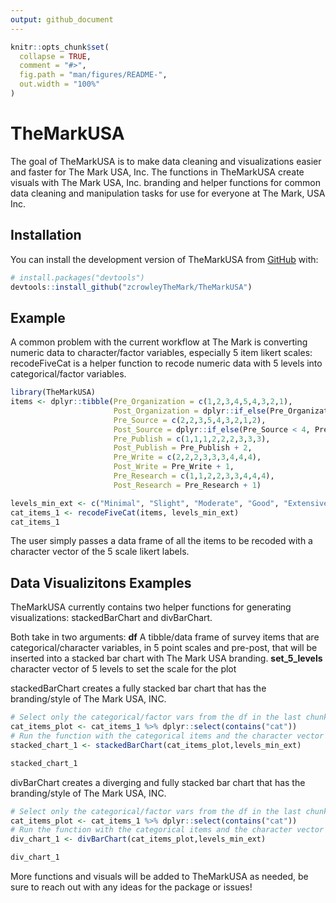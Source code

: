 ```yaml
---
output: github_document
---
```


<!-- README.md is generated from README.Rmd. Please edit that file -->

```r
knitr::opts_chunk$set(
  collapse = TRUE,
  comment = "#>",
  fig.path = "man/figures/README-",
  out.width = "100%"
)
```

# TheMarkUSA

<!-- badges: start -->
<!-- badges: end -->

The goal of TheMarkUSA is to make data cleaning and visualizations easier and faster for The Mark USA, Inc. The functions in TheMarkUSA create visuals with The Mark USA, Inc. branding and helper functions for common data cleaning and manipulation tasks for use for everyone at The Mark, USA Inc.

## Installation

You can install the development version of TheMarkUSA from [GitHub](https://github.com/) with:

``` r
# install.packages("devtools")
devtools::install_github("zcrowleyTheMark/TheMarkUSA")
```

## Example

A common problem with the current workflow at The Mark is converting numeric data to character/factor variables, especially 5 item likert scales:
recodeFiveCat is a helper function to recode numeric data with 5 levels into categorical/factor variables.

```r
library(TheMarkUSA)
items <- dplyr::tibble(Pre_Organization = c(1,2,3,4,5,4,3,2,1), 
                       Post_Organization = dplyr::if_else(Pre_Organization < 5, Pre_Organization + 1, Pre_Organization),
                       Pre_Source = c(2,2,3,5,4,3,2,1,2), 
                       Post_Source = dplyr::if_else(Pre_Source < 4, Pre_Source + 2, Pre_Source),
                       Pre_Publish = c(1,1,1,2,2,2,3,3,3), 
                       Post_Publish = Pre_Publish + 2,
                       Pre_Write = c(2,2,2,3,3,3,4,4,4), 
                       Post_Write = Pre_Write + 1,
                       Pre_Research = c(1,1,2,2,3,3,4,4,4), 
                       Post_Research = Pre_Research + 1)

levels_min_ext <- c("Minimal", "Slight", "Moderate", "Good", "Extensive")
cat_items_1 <- recodeFiveCat(items, levels_min_ext)
cat_items_1
```

The user simply passes a data frame of all the items to be recoded with a character vector of the 5 scale likert labels.

## Data Visualizitons Examples

TheMarkUSA currently contains two helper functions for generating visualizations: stackedBarChart and divBarChart.

Both take in two arguments: **df** A tibble/data frame of survey items that are categorical/character variables, in 5 point scales and pre-post, that will be inserted into a stacked bar chart with The Mark USA branding.
**set_5_levels** character vector of 5 levels to set the scale for the plot

stackedBarChart creates a fully stacked bar chart that has the branding/style of The Mark USA, INC.

```r
# Select only the categorical/factor vars from the df in the last chunk (cat_items_1) using tidy select(contains("cat")):
cat_items_plot <- cat_items_1 %>% dplyr::select(contains("cat"))
# Run the function with the categorical items and the character vector of the factor levels:
stacked_chart_1 <- stackedBarChart(cat_items_plot,levels_min_ext)

stacked_chart_1
```


divBarChart creates a diverging and fully stacked bar chart that has the branding/style of The Mark USA, INC.

```r
# Select only the categorical/factor vars from the df in the last chunk (cat_items_1) using tidy select(contains("cat")):
cat_items_plot <- cat_items_1 %>% dplyr::select(contains("cat"))
# Run the function with the categorical items and the character vector of the factor levels:
div_chart_1 <- divBarChart(cat_items_plot,levels_min_ext)

div_chart_1
```

More functions and visuals will be added to TheMarkUSA as needed, be sure to reach out with any ideas for the package or issues!
